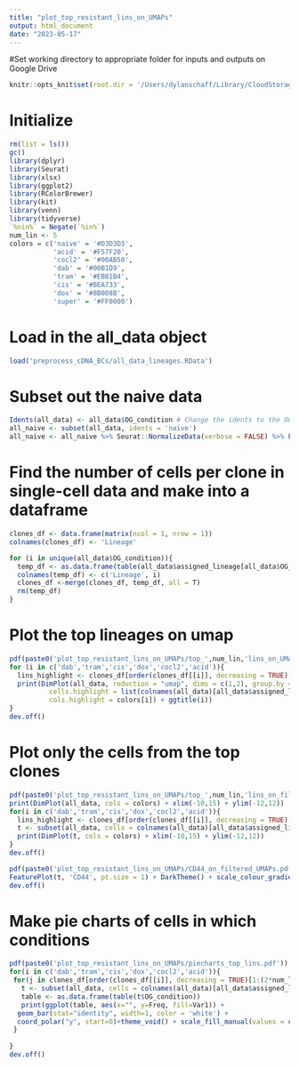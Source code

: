 ```yaml
---
title: "plot_top_resistant_lins_on_UMAPs"
output: html_document
date: "2023-05-17"
---
```


#Set working directory to appropriate folder for inputs and outputs on Google Drive
```r

knitr::opts_knit$set(root.dir = '/Users/dylanschaff/Library/CloudStorage/GoogleDrive-dyschaff@sydshafferlab.com/My Drive/Schaff_Shared/Cloud/Schaff_paper') # for dylan's laptop
```

# Initialize
```r
rm(list = ls())
gc()
library(dplyr)
library(Seurat)
library(xlsx)
library(ggplot2)
library(RColorBrewer)
library(kit)
library(venn)
library(tidyverse)
`%nin%` = Negate(`%in%`)
num_lin <- 5
colors = c('naive' = '#D3D3D3',
           'acid' = '#F57F20',
           'cocl2' = '#00AB50',
           'dab' = '#00B1D9',
           'tram' = '#EB81B4',
           'cis' = '#BEA733',
           'dox' = '#8B008B',
           'super' = '#FF0000')
```

# Load in the all_data object
```r
load('preprocess_cDNA_BCs/all_data_lineages.RData')
```

# Subset out the naive data
```r
Idents(all_data) <- all_data$OG_condition # Change the idents to the OG condition for subsetting to dabtram
all_naive <- subset(all_data, idents = 'naive')
all_naive <- all_naive %>% Seurat::NormalizeData(verbose = FALSE) %>% FindVariableFeatures(selection.method = "vst", nfeatures = 20000) %>%  ScaleData(verbose = FALSE) %>% RunPCA(verbose = FALSE) %>% FindNeighbors(dims = c(1:20)) %>% FindClusters(resolution = .5) %>% RunUMAP(dims = c(1:20))
```

# Find the number of cells per clone in single-cell data and make into a dataframe
```r
clones_df <- data.frame(matrix(ncol = 1, nrow = 1))
colnames(clones_df) <- 'Lineage'

for (i in unique(all_data$OG_condition)){
  temp_df <- as.data.frame(table(all_data$assigned_lineage[all_data$OG_condition == i]))
  colnames(temp_df) <- c('Lineage', i)
  clones_df <-merge(clones_df, temp_df, all = T)
  rm(temp_df)
}
```

# Plot the top lineages on umap
```r
pdf(paste0('plot_top_resistant_lins_on_UMAPs/top_',num_lin,'lins_on_UMAPs.pdf'))
for (i in c('dab','tram','cis','dox','cocl2','acid')){
  lins_highlight <- clones_df[order(clones_df[[i]], decreasing = TRUE)[1:num_lin],]$Lineage
  print(DimPlot(all_data, reduction = "umap", dims = c(1,2), group.by = 'OG_condition', pt.size = .1,
          cells.highlight = list(colnames(all_data)[all_data$assigned_lineage %in% lins_highlight]),
          cols.highlight = colors[i]) + ggtitle(i))
}
dev.off()
```

# Plot only the cells from the top clones
```r
pdf(paste0('plot_top_resistant_lins_on_UMAPs/top_',num_lin,'lins_on_filtered_UMAPs.pdf'))
print(DimPlot(all_data, cols = colors) + xlim(-10,15) + ylim(-12,12))
for(i in c('dab','tram','cis','dox','cocl2','acid')){
  lins_highlight <- clones_df[order(clones_df[[i]], decreasing = TRUE)[1:num_lin],]$Lineage
  t <- subset(all_data, cells = colnames(all_data)[all_data$assigned_lineage %in% lins_highlight])
  print(DimPlot(t, cols = colors) + xlim(-10,15) + ylim(-12,12))
}
dev.off()

pdf(paste0('plot_top_resistant_lins_on_UMAPs/CD44_on_filtered_UMAPs.pdf'))
FeaturePlot(t, 'CD44', pt.size = 1) + DarkTheme() + scale_colour_gradientn(colors = rev(brewer.pal(n = 11, name = 'RdBu')))  + xlim(-10,15) + ylim(-12,12)
dev.off()
```

# Make pie charts of cells in which conditions
```r
pdf(paste0('plot_top_resistant_lins_on_UMAPs/piecharts_top_lins.pdf'))
for(i in c('dab','tram','cis','dox','cocl2','acid')){
 for(j in clones_df[order(clones_df[[i]], decreasing = TRUE)[1:(2*num_lin)],]$Lineage){
   t <- subset(all_data, cells = colnames(all_data)[all_data$assigned_lineage == j & all_data$OG_condition %in% c('dab','tram','cis','dox','cocl2','acid')])
   table <- as.data.frame(table(t$OG_condition))
   print(ggplot(table, aes(x="", y=Freq, fill=Var1)) +
  geom_bar(stat="identity", width=1, color = 'white') +
  coord_polar("y", start=0)+theme_void() + scale_fill_manual(values = colors) + ggtitle(paste(i,'resistant',j)))
 }
  
}
dev.off()
```

